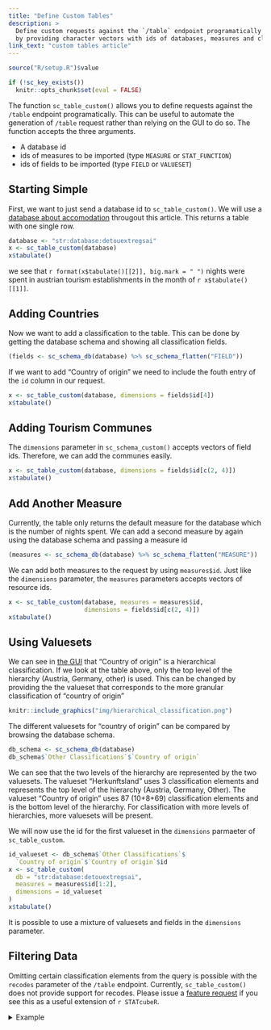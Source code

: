 ```yaml
---
title: "Define Custom Tables"
description: >
  Define custom requests against the `/table` endpoint programatically
  by providing character vectors with ids of databases, measures and classification fields.
link_text: "custom tables article"
---
```


```r
source("R/setup.R")$value
```

```r
if (!sc_key_exists())
  knitr::opts_chunk$set(eval = FALSE)
```

The function `sc_table_custom()` allows you to define requests against the `/table` endpoint programatically.
This can be useful to automate the generation of `/table` request rather than relying on the GUI to do so.
The function accepts the three arguments.

* A database id
* ids of measures to be imported (type `MEASURE` or `STAT_FUNCTION`)
* ids of fields to be imported (type `FIELD` or `VALUESET`)

## Starting Simple

First, we want to just send a database id to `sc_table_custom()`.
We will use a [database about accomodation](`r sc_browse_database("detouextregsai")`) througout this article.
This returns a table with one single row.

```r
database <- "str:database:detouextregsai"
x <- sc_table_custom(database)
x$tabulate()
```

we see that `r format(x$tabulate()[[2]], big.mark = " ")` nights were spent in austrian tourism establishments in the month of `r x$tabulate()[[1]]`.

## Adding Countries

Now we want to add a classification to the table.
This can be done by getting the database schema and showing all classification fields.

```r
(fields <- sc_schema_db(database) %>% sc_schema_flatten("FIELD"))
```

If we want to add "Country of origin" we need to include the fouth entry of the `id` column in our request.

```r
x <- sc_table_custom(database, dimensions = fields$id[4])
x$tabulate()
```

## Adding Tourism Communes

The `dimensions` parameter in `sc_schema_custom()` accepts vectors of field ids.
Therefore, we can add the communes easily.

```r
x <- sc_table_custom(database, dimensions = fields$id[c(2, 4)])
x$tabulate()
```

## Add Another Measure

Currently, the table only returns the default measure for the database which is the number of nights spent.
We can add a second measure by again using the database schema and passing a measure id

```r
(measures <- sc_schema_db(database) %>% sc_schema_flatten("MEASURE"))
```

We can add both measures to the request by using `measures$id`.
Just like the `dimensions` parameter, the `measures` parameters accepts vectors of resource ids.

```r
x <- sc_table_custom(database, measures = measures$id,
                     dimensions = fields$id[c(2, 4)])
x$tabulate()
```

## Using Valuesets

We can see in [the GUI](`r sc_browse_database("detouextregsai")`) that "Country of origin" is a hierarchical classification.
If we look at the table above, only the top level of the hierarchy (Austria, Germany, other) is used.
This can be changed by providing the the valueset that corresponds to the more granular classification of "country of origin"

```r
knitr::include_graphics("img/hierarchical_classification.png")
```

The different valuesets for "country of origin" can be compared by browsing the database schema.

```r
db_schema <- sc_schema_db(database)
db_schema$`Other Classifications`$`Country of origin`
```

We can see that the two levels of the hierarchy are represented by the two valuesets.
The valueset "Herkunftsland" uses 3 classification elements and represents the top level of the hierarchy (Austria, Germany, Other).
The valueset "Country of origin" uses 87 (10+8+69) classification elements and is the bottom level of the hierarchy.
For classification with more levels of hierarchies, more valuesets will be present.

We will now use the id for the first valueset in the `dimensions` parmaeter of `sc_table_custom`.

```r
id_valueset <- db_schema$`Other Classifications`$
  `Country of origin`$`Country of origin`$id
x <- sc_table_custom(
  db = "str:database:detouextregsai",
  measures = measures$id[1:2],
  dimensions = id_valueset
)
x$tabulate()
```

It is possible to use a mixture of valuesets and fields in the `dimensions` parameter.

## Filtering Data

Omitting certain classification elements from the query is possible with the `recodes` parameter of the `/table` endpoint. Currently, `sc_table_custom()` does not provide support for recodes.
Please issue a [feature request] if you see this as a useful extension of `r STATcubeR`.

<details>
<summary>Example</summary>

For example, the last call to `sc_table_custom()` will send the following json
to the server.

```json
{
  "database": "str:database:detouextregsai",
  "measures": [ "str:measure:detouextregsai:F-DATA1:F-ANK",
    "str:measure:detouextregsai:F-DATA1:F-UEB" ],
  "dimensions": [
    [ "str:valueset:detouextregsai:F-DATA1:C-C93-2:C-C93-2" ] ]
}
```

For comparison, this is how the same request was specified in `r STATcubeR`

```r
sc_table_custom(
  "str:database:detouextregsai",
  c("str:measure:detouextregsai:F-DATA1:F-ANK",
    "str:measure:detouextregsai:F-DATA1:F-UEB"),
  "str:valueset:detouextregsai:F-DATA1:C-C93-2:C-C93-2"
)
```

It is now possible to add recodes in order to only show results for Vienna.
For this, the regional classification (`C-C93`) is limited to the
code for vienna, which is `C-C93-2:01`.

```json
{
  "database": "str:database:detouextregsai",
  "measures": [ "str:measure:detouextregsai:F-DATA1:F-ANK",
    "str:measure:detouextregsai:F-DATA1:F-UEB" ],
  "dimensions": [
    [ "str:valueset:detouextregsai:F-DATA1:C-C93-2:C-C93-2" ] ],
  "recodes": [
    "str:valueset:detouextregsai:F-DATA1:C-C93-2:C-C93-2": {
      "map": [[ "str:value:detouextregsai:F-DATA1:C-C93-2:C-C93-2:01" ]] 
    }
  ]
}
```

</details>

[feature request]: https://github.com/statistikat/STATcubeR/issues
